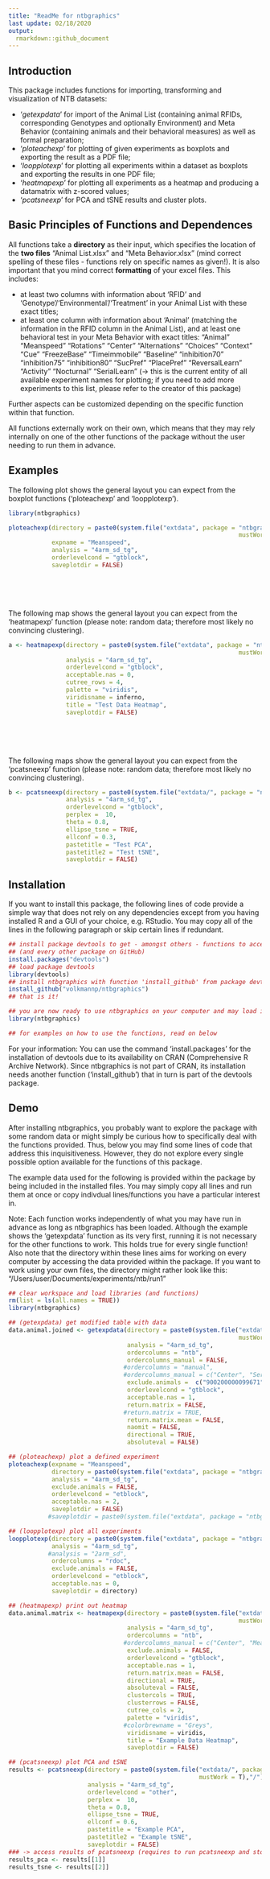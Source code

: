 ```yaml
---
title: "ReadMe for ntbgraphics"
last update: 02/18/2020
output:
  rmarkdown::github_document
---
```


## Introduction

This package includes functions for importing, transforming and visualization of NTB datasets:

  - '*getexpdata*' for import of the Animal List (containing animal RFIDs, corresponding Genotypes and optionally Environment) and Meta Behavior (containing animals and their behavioral measures) as well as formal preparation;
  - '*ploteachexp*' for plotting of given experiments as boxplots and exporting the result as a PDF file;
  - '*loopplotexp*' for plotting all experiments within a dataset as boxplots and exporting the results in one PDF file;
  - '*heatmapexp*' for plotting all experiments as a heatmap and producing a datamatrix with z-scored values;
  - '*pcatsneexp*' for PCA and tSNE results and cluster plots.
  
## Basic Principles of Functions and Dependences
  
All functions take a **directory** as their input, which specifies the location of the **two files** "Animal List.xlsx" and "Meta Behavior.xlsx" (mind correct spelling of these files - functions rely on specific names as given!). 
It is also important that you mind correct **formatting** of your excel files. This includes:

  - at least two columns with information about 'RFID' and 'Genotype'/'Environmental'/'Treatment' in your Animal List with these exact titles;
  - at least one column with information about 'Animal' (matching the information in the RFID column in the Animal List), and at least one behavioral test in your Meta Behavior with exact titles:
  "Animal" "Meanspeed" "Rotations" "Center"	"Alternations" "Choices" "Context" "Cue" "FreezeBase" "Timeimmobile" "Baseline"	"inhibition70" "inhibition75" "inhibition80" "SucPref" "PlacePref" "ReversalLearn" "Activity" "Nocturnal" "SerialLearn"
  (-> this is the current entity of all available experiment names for plotting; if you need to add more
  experiments to this list, please refer to the creator of this package)
\   

Further aspects can be customized depending on the specific function within that function.

All functions externally work on their own, which means that they may rely internally on one of the other functions of the package without the user needing to run them in advance.  
 
## Examples

The following plot shows the general layout you can expect from the boxplot functions ('ploteachexp' and 'loopplotexp').
\   

``` r

library(ntbgraphics)

ploteachexp(directory = paste0(system.file("extdata", package = "ntbgraphics",
                                                                mustWork = T),"/"),
            expname = "Meanspeed",
            analysis = "4arm_sd_tg",
            orderlevelcond = "gtblock",
            saveplotdir = FALSE)
```
\
\
\   

The following map shows the general layout you can expect from the 'heatmapexp' function (please note: random data; therefore most likely no convincing clustering).
\   

``` r

a <- heatmapexp(directory = paste0(system.file("extdata", package = "ntbgraphics",
                                                                mustWork = T),"/"),
                analysis = "4arm_sd_tg",
                orderlevelcond = "gtblock",
                acceptable.nas = 0,
                cutree_rows = 4,
                palette = "viridis",
                viridisname = inferno,
                title = "Test Data Heatmap",
                saveplotdir = FALSE)
```
\
\
\   

The following maps show the general layout you can expect from the 'pcatsneexp' function (please note: random data; therefore most likely no convincing clustering).
\   

``` r

b <- pcatsneexp(directory = paste0(system.file("extdata/", package = "ntbgraphics", mustWork = T),"/"),
                analysis = "4arm_sd_tg",
                orderlevelcond = "gtblock",
                perplex =  10,
                theta = 0.8,
                ellipse_tsne = TRUE,
                ellconf = 0.3, 
                pastetitle = "Test PCA",
                pastetitle2 = "Test tSNE",
                saveplotdir = FALSE)
```

## Installation

If you want to install this package, the following lines of code provide a simple way that does not rely on any dependencies except from you having installed R and a GUI of your choice, e.g. RStudio. You may copy all of the lines in the following paragraph or skip certain lines if redundant.

``` r

## install package devtools to get - amongst others - functions to access ntbgraphics 
## (and every other package on GitHub)
install.packages("devtools")
## load package devtools
library(devtools)
## install ntbgraphics with function 'install_github' from package devtools
install_github("volkmannp/ntbgraphics")
## that is it!

## you are now ready to use ntbgraphics on your computer and may load it using...
library(ntbgraphics)

## for examples on how to use the functions, read on below

```

For your information: You can use the command 'install.packages' for the installation of devtools due to its availability on CRAN (Comprehensive R Archive Network). Since ntbgraphics is not part of CRAN, its installation needs another function ('install_github') that in turn is part of the devtools package.

## Demo

After installing ntbgraphics, you probably want to explore the package with some random data or might simply be curious how to specifically deal with the functions provided. Thus, below you may find some lines of code that address this inquisitiveness. However, they do not explore every single possible option available for the functions of this package.
\   

The example data used for the following is provided within the package by being included in the installed files.
You may simply copy all lines and run them at once or copy indivdual lines/functions you have a particular interest in.
\   

Note: Each function works independently of what you may have run in advance as long as ntbgraphics has been loaded. Although the example shows the 'getexpdata' function as its very first, running it is not necessary for the other functions to work. This holds true for every single function!
\   
Also note that the directory within these lines aims for working on every computer by accessing the data provided within the package. If you want to work using your own files, the directory might rather look like this: "/Users/user/Documents/experiments/ntb/run1"

``` r

## clear workspace and load libraries (and functions)
rm(list = ls(all.names = TRUE))
library(ntbgraphics)

## (getexpdata) get modified table with data
data.animal.joined <- getexpdata(directory = paste0(system.file("extdata/", package = "ntbgraphics", 
                                                                mustWork = T),"/"),
                                 analysis = "4arm_sd_tg",
                                 ordercolumns = "ntb",
                                 ordercolumns_manual = FALSE,
                                #ordercolumns = "manual", 
                                #ordercolumns_manual = c("Center", "SerialLearn", "Meanspeed"),
                                 exclude.animals =  c("900200000099671", "900200000099583"),
                                 orderlevelcond = "gtblock",
                                 acceptable.nas = 1,
                                 return.matrix = FALSE,
                                #return.matrix = TRUE,
                                 return.matrix.mean = FALSE,
                                 naomit = FALSE,
                                 directional = TRUE,
                                 absoluteval = FALSE)

## (ploteachexp) plot a defined experiment
ploteachexp(expname = "Meanspeed",
            directory = paste0(system.file("extdata", package = "ntbgraphics", mustWork = T),"/"),
            analysis = "4arm_sd_tg",
            exclude.animals = FALSE,
            orderlevelcond = "etblock",
            acceptable.nas = 2,
            saveplotdir = FALSE)
           #saveplotdir = paste0(system.file("extdata", package = "ntbgraphics", mustWork = T),"/"))

## (loopplotexp) plot all experiments
loopplotexp(directory = paste0(system.file("extdata", package = "ntbgraphics", mustWork = T),"/"),
            analysis = "4arm_sd_tg",
           #analysis = "2arm_sd",
            ordercolumns = "rdoc",
            exclude.animals = FALSE,
            orderlevelcond = "etblock",
            acceptable.nas = 0,
            saveplotdir = directory)

## (heatmapexp) print out heatmap
data.animal.matrix <- heatmapexp(directory = paste0(system.file("extdata", package = "ntbgraphics",
                                                                mustWork = T),"/"),
                                 analysis = "4arm_sd_tg",
                                 ordercolumns = "ntb",
                                #ordercolumns_manual = c("Center", "Meanspeed"),
                                 exclude.animals = FALSE,
                                 orderlevelcond = "gtblock",
                                 acceptable.nas = 1,
                                 return.matrix.mean = FALSE,
                                 directional = TRUE,
                                 absoluteval = FALSE,
                                 clustercols = TRUE,
                                 clusterrows = FALSE,
                                 cutree_cols = 2,
                                 palette = "viridis",
                                #colorbrewname = "Greys",
                                 viridisname = viridis,
                                 title = "Example Data Heatmap",
                                 saveplotdir = FALSE)

## (pcatsneexp) plot PCA and tSNE
results <- pcatsneexp(directory = paste0(system.file("extdata/", package = "ntbgraphics", 
                                                     mustWork = T),"/"),
                      analysis = "4arm_sd_tg",
                      orderlevelcond = "other",
                      perplex =  10,
                      theta = 0.8,
                      ellipse_tsne = TRUE,
                      ellconf = 0.6,
                      pastetitle = "Example PCA",
                      pastetitle2 = "Example tSNE",
                      saveplotdir = FALSE)
### -> access results of pcatsneexp (requires to run pcatsneexp and store results as shown above)
results_pca <- results[[1]]
results_tsne <- results[[2]]

```
